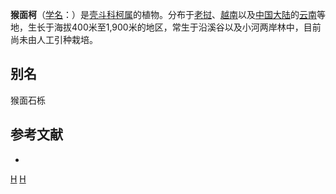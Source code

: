 {{Speciesbox
| genus = Lithocarpus
| species = balansae
| authority = (Drake) A. Camus, 1932
| synonyms = 
* ''Synaedrys balansae''
* ''Quercus balansae''
* ''Pasania balansae''
* ''Lithocarpus lutchuensis''
* ''Lithocarpus luchunensis''
* ''Castanopsis balansae''
* ''Lithocarpus eremiticus''
}}

'''猴面柯'''（[[学名|学名]]：{{lang|la|''Lithocarpus balansae''}}）是[[壳斗科|壳斗科]][[柯属|柯属]]的植物。分布于[[老挝|老挝]]、[[越南|越南]]以及[[中国大陆|中国大陆]]的[[云南|云南]]等地，生长于海拔400米至1,900米的地区，常生于沿溪谷以及小河两岸林中，目前尚未由人工引种栽培。

== 别名 ==
猴面石栎

== 参考文献 ==
<div class="references-small">
* {{cite web| url =http://www.bioinfo.cn/db05/KmzwSpecies.php?action=view&id=9010| title =猴面柯| work =《中国高等植物数据库全库》| publisher =中国科学院微生物研究所| author =昆明植物研究所| accessdate =2009-02-24| deadurl =yes| archiveurl =https://web.archive.org/web/20160305080733/http://www.bioinfo.cn/db05/KmzwSpecies.php?action=view&id=9010| archivedate =2016-03-05}}
</div>
{{Taxonbar|from=Q15227441}}

[[Category:柯属|H]]
[[Category:1932年描述的植物|H]]


{{植物小作品}}